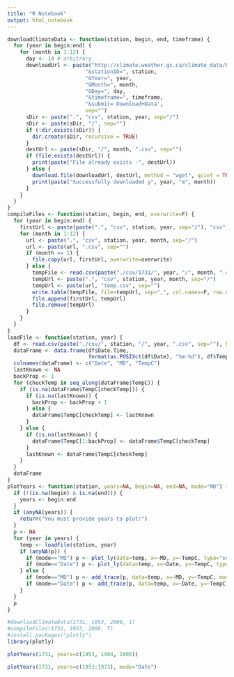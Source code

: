 ```yaml
---
title: "R Notebook"
output: html_notebook
---
```


```r
downloadClimateData <- function(station, begin, end, timeframe) {
  for (year in begin:end) {
    for (month in 1:12) {
      day <- 14 # arbitrary
      downloadUrl <- paste("http://climate.weather.gc.ca/climate_data/bulk_data_e.html?format=csv",
                         "&stationID=", station,
                         "&Year=", year,
                         "&Month=", month,
                         "&Day=", day,
                         "&timeframe=", timeframe,
                         "&submit= Download+Data",
                         sep="")
      sDir <- paste(".", "csv", station, year, sep="/")
      sDir <- paste(sDir, "/", sep="")
      if (!dir.exists(sDir)) {
        dir.create(sDir, recursive = TRUE)
      }
      destUrl <- paste(sDir, "/", month, ".csv", sep="")
      if (file.exists(destUrl)) {
        print(paste("File already exists -", destUrl))
      } else {
        download.file(downloadUrl, destUrl, method = "wget", quiet = TRUE, extra = "--content-disposition")
        print(paste("Successfully downloaded y", year, "m", month))
      }
    }
  }
}
compileFiles <- function(station, begin, end, overwrite=F) {
  for (year in begin:end) {
    firstUrl <- paste(paste(".", "csv", station, year, sep="/"), "csv", sep=".")
    for (month in 1:12) {
      url <- paste(".", "csv", station, year, month, sep="/")
      url <- paste(url, ".csv", sep="")
      if (month == 1) {
        file.copy(url, firstUrl, overwrite=overwrite)
      } else {
        tempFile <- read.csv(paste("./csv/1731/", year, "/", month, ".csv", sep=""), header=TRUE, skip=15)
        tempUrl <- paste(".", "csv", station, year, month, sep="/")
        tempUrl <- paste(url, "temp.csv", sep="")
        write.table(tempFile, file=tempUrl, sep=",", col.names=F, row.names=F)
        file.append(firstUrl, tempUrl)
        file.remove(tempUrl)
      }
    }
  }
}
loadFile <- function(station, year) {
  df <- read.csv(paste("./csv/", station, "/", year, ".csv", sep=""), header=TRUE, skip=15)
  dataFrame <- data.frame(df$Date.Time, 
                          format(as.POSIXct(df$Date), "%m-%d"), df$Temp...C.)
  colnames(dataFrame) <- c("Date", "MD", "TempC")
  lastKnown <- NA
  backProp <- 1
  for (checkTemp in seq_along(dataFrame$TempC)) {
    if (is.na(dataFrame$TempC[checkTemp])) {
      if (is.na(lastKnown)) {
        backProp <- backProp + 1
      } else {
        dataFrame$TempC[checkTemp] <- lastKnown
      }
    } else {
      if (is.na(lastKnown)) {
        dataFrame$TempC[1:backProp] <- dataFrame$TempC[checkTemp]
      }
      lastKnown <- dataFrame$TempC[checkTemp]
    }
  }
  dataFrame
}
plotYears <- function(station, years=NA, begin=NA, end=NA, mode="MD") {
  if (!(is.na(begin) & is.na(end))) {
    years <- begin:end
  }
  if (anyNA(years)) {
    return("You must provide years to plot!")
  }
  p <- NA
  for (year in years) {
    temp <- loadFile(station, year)
    if (anyNA(p)) {
      if (mode=="MD") p <- plot_ly(data=temp, x=~MD, y=~TempC, type="scatter", mode="lines", name=year)
      if (mode=="Date") p <- plot_ly(data=temp, x=~Date, y=~TempC, type="scatter", mode="lines", name=year)
    } else {
      if (mode=="MD") p <- add_trace(p, data=temp, x=~MD, y=~TempC, mode="lines", name=year)
      if (mode=="Date") p <- add_trace(p, data=temp, x=~Date, y=~TempC, mode="lines", name=year)
    }
  }
  p
}
```

```r
#downloadClimateData(1731, 1953, 2006, 1)
#compileFiles(1731, 1953, 2006, T)
#install.packages("plotly")
library(plotly)
```

```r
plotYears(1731, years=c(1953, 1984, 2005))
```

```r
plotYears(1731, years=c(1953:1973), mode="Date")
```

